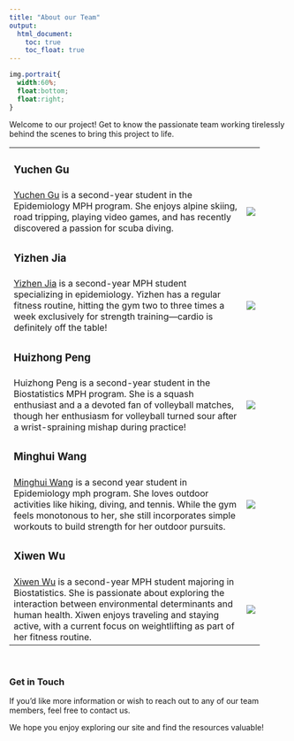 ```yaml
---
title: "About our Team"
output: 
  html_document:
    toc: true
    toc_float: true
---
```


```css
img.portrait{
  width:60%;
  float:bottom;
  float:right;
}
```

Welcome to our project! Get to know the passionate team working tirelessly behind the scenes to bring this project to life. 

```{=html}
<table style="width:90%">

  <tr>
    <td><h3>Yuchen Gu</h3></td>
    <td></td>
  </tr>
  <tr>
    <td><a href="https://y-ddgx.github.io/">Yuchen Gu</a> is a second-year student in the Epidemiology MPH program. She enjoys alpine skiing, road tripping, playing video games, and has recently discovered a passion for scuba diving.</td>
    <td><img src="images/ski.png" class="portrait"></td>
  </tr>
 
  
  <tr>
    <td><h3>Yizhen Jia</h3></td>
    <td></td>
  </tr>
  <tr>
    <td><a href="https://yizhen-jia.github.io/">Yizhen Jia</a> is a second-year MPH student specializing in epidemiology. Yizhen has a regular fitness routine, hitting the gym two to three times a week exclusively for strength training—cardio is definitely off the table!</td>
    <td><img src="images/weight.jpeg" class="portrait"></td>
  </tr>


  <tr>
    <td><h3>Huizhong Peng</h3></td>
    <td></td>
  </tr>
  <tr>
    <td>Huizhong Peng is a second-year student in the Biostatistics MPH program. She is a squash enthusiast and a a devoted fan of volleyball matches, though her enthusiasm for volleyball turned sour after a wrist-spraining mishap during practice!</td>
    <td><img src="images/volb.jpg" class="portrait"></td>
  </tr>
  

  <tr>
    <td><h3>Minghui Wang</h3></td>
    <td></td>
  </tr>
  <tr>
    <td><a href="https://gracewmh.github.io/">Minghui Wang</a> is a second year student in Epidemiology mph program. She loves outdoor activities like hiking, diving, and tennis. While the gym feels monotonous to her, she still incorporates simple workouts to build strength for her outdoor pursuits. </td>
    <td><img src="images/tennis.jpeg" class="portrait"></td>
  </tr>
  

  <tr>
    <td><h3>Xiwen Wu</h3></td>
    <td></td>
  </tr>
  <tr>
    <td><a href="https://gatorxiwen01.github.io/">Xiwen Wu</a> is a second-year MPH student majoring in Biostatistics. She is passionate about exploring the interaction between environmental determinants and human health. Xiwen enjoys traveling and staying active, with a current focus on weightlifting as part of her fitness routine.</td>
    <td><img src="images/weightlifting.jpeg" class="portrait"></td>
  </tr>
  
</table>
```

<br>


### Get in Touch

If you’d like more information or wish to reach out to any of our team members, feel free to contact us.

We hope you enjoy exploring our site and find the resources valuable!

<div class="tocify-extend-page" data-unique="tocify-extend-page" style="height: 0;"></div>